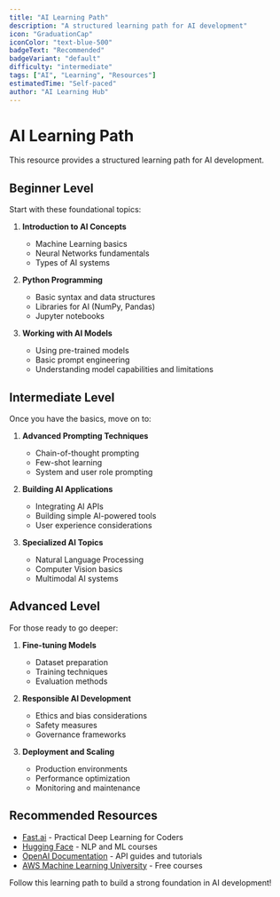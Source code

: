 ```yaml
---
title: "AI Learning Path"
description: "A structured learning path for AI development"
icon: "GraduationCap"
iconColor: "text-blue-500"
badgeText: "Recommended"
badgeVariant: "default"
difficulty: "intermediate"
tags: ["AI", "Learning", "Resources"]
estimatedTime: "Self-paced"
author: "AI Learning Hub"
---
```


# AI Learning Path

This resource provides a structured learning path for AI development.

## Beginner Level

Start with these foundational topics:

1. **Introduction to AI Concepts**
   - Machine Learning basics
   - Neural Networks fundamentals
   - Types of AI systems

2. **Python Programming**
   - Basic syntax and data structures
   - Libraries for AI (NumPy, Pandas)
   - Jupyter notebooks

3. **Working with AI Models**
   - Using pre-trained models
   - Basic prompt engineering
   - Understanding model capabilities and limitations

## Intermediate Level

Once you have the basics, move on to:

1. **Advanced Prompting Techniques**
   - Chain-of-thought prompting
   - Few-shot learning
   - System and user role prompting

2. **Building AI Applications**
   - Integrating AI APIs
   - Building simple AI-powered tools
   - User experience considerations

3. **Specialized AI Topics**
   - Natural Language Processing
   - Computer Vision basics
   - Multimodal AI systems

## Advanced Level

For those ready to go deeper:

1. **Fine-tuning Models**
   - Dataset preparation
   - Training techniques
   - Evaluation methods

2. **Responsible AI Development**
   - Ethics and bias considerations
   - Safety measures
   - Governance frameworks

3. **Deployment and Scaling**
   - Production environments
   - Performance optimization
   - Monitoring and maintenance

## Recommended Resources

- [Fast.ai](https://www.fast.ai/) - Practical Deep Learning for Coders
- [Hugging Face](https://huggingface.co/learn) - NLP and ML courses
- [OpenAI Documentation](https://platform.openai.com/docs) - API guides and tutorials
- [AWS Machine Learning University](https://aws.amazon.com/machine-learning/mlu/) - Free courses

Follow this learning path to build a strong foundation in AI development!
